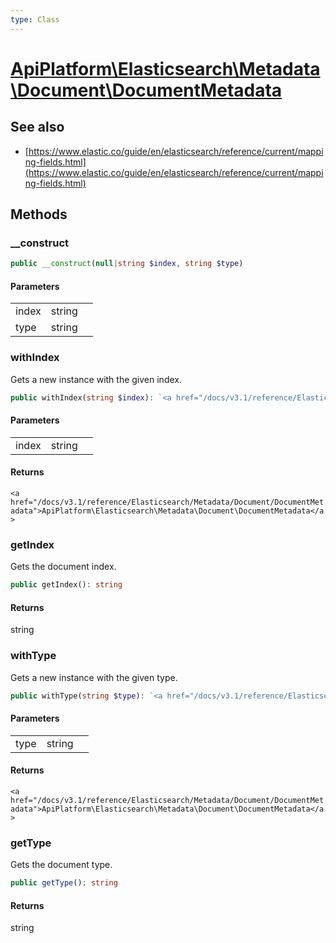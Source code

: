 ```yaml
---
type: Class
---
```


# [ApiPlatform\Elasticsearch\Metadata\Document\DocumentMetadata](/docs/v3.1/reference/Elasticsearch/Metadata/Document/DocumentMetadata)

## See also
- [https://www.elastic.co/guide/en/elasticsearch/reference/current/mapping-fields.html](https://www.elastic.co/guide/en/elasticsearch/reference/current/mapping-fields.html)


## Methods

### __construct



```php
public __construct(null|string $index, string $type)
```

#### Parameters

<table><tbody>
<tr><td>index</td><td>string</td><td></td></tr><tr><td>type</td><td>string</td><td></td></tr>
</tbody>
</table>

### withIndex

Gets a new instance with the given index.

```php
public withIndex(string $index): `<a href="/docs/v3.1/reference/Elasticsearch/Metadata/Document/DocumentMetadata">ApiPlatform\Elasticsearch\Metadata\Document\DocumentMetadata</a>`
```

#### Parameters

<table><tbody>
<tr><td>index</td><td>string</td><td></td></tr>
</tbody>
</table>

#### Returns

`<a href="/docs/v3.1/reference/Elasticsearch/Metadata/Document/DocumentMetadata">ApiPlatform\Elasticsearch\Metadata\Document\DocumentMetadata</a>`

### getIndex

Gets the document index.

```php
public getIndex(): string
```

#### Returns

string

### withType

Gets a new instance with the given type.

```php
public withType(string $type): `<a href="/docs/v3.1/reference/Elasticsearch/Metadata/Document/DocumentMetadata">ApiPlatform\Elasticsearch\Metadata\Document\DocumentMetadata</a>`
```

#### Parameters

<table><tbody>
<tr><td>type</td><td>string</td><td></td></tr>
</tbody>
</table>

#### Returns

`<a href="/docs/v3.1/reference/Elasticsearch/Metadata/Document/DocumentMetadata">ApiPlatform\Elasticsearch\Metadata\Document\DocumentMetadata</a>`

### getType

Gets the document type.

```php
public getType(): string
```

#### Returns

string
